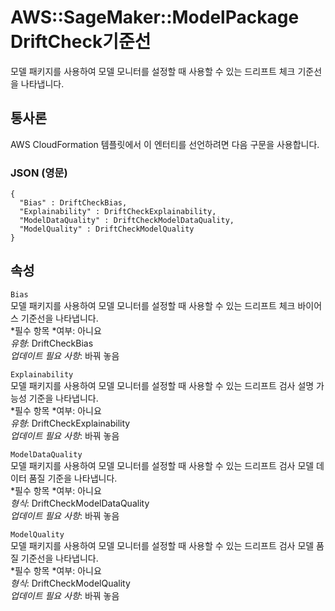 # AWS::SageMaker::ModelPackage DriftCheck기준선

모델 패키지를 사용하여 모델 모니터를 설정할 때 사용할 수 있는 드리프트 체크 기준선을 나타냅니다.

## 통사론

AWS CloudFormation 템플릿에서 이 엔터티를 선언하려면 다음 구문을 사용합니다.

### JSON (영문)

```
{
  "Bias" : DriftCheckBias,
  "Explainability" : DriftCheckExplainability,
  "ModelDataQuality" : DriftCheckModelDataQuality,
  "ModelQuality" : DriftCheckModelQuality
}
```

## 속성

`Bias`  
모델 패키지를 사용하여 모델 모니터를 설정할 때 사용할 수 있는 드리프트 체크 바이어스 기준선을 나타냅니다.  
*필수 항목 *여부: 아니요  
_유형_: DriftCheckBias  
_업데이트 필요 사항_: 바꿔 놓음

`Explainability`  
모델 패키지를 사용하여 모델 모니터를 설정할 때 사용할 수 있는 드리프트 검사 설명 가능성 기준을 나타냅니다.  
*필수 항목 *여부: 아니요  
_유형_: DriftCheckExplainability  
_업데이트 필요 사항_: 바꿔 놓음

`ModelDataQuality`  
모델 패키지를 사용하여 모델 모니터를 설정할 때 사용할 수 있는 드리프트 검사 모델 데이터 품질 기준을 나타냅니다.  
*필수 항목 *여부: 아니요  
_형식_: DriftCheckModelDataQuality  
_업데이트 필요 사항_: 바꿔 놓음

`ModelQuality`  
모델 패키지를 사용하여 모델 모니터를 설정할 때 사용할 수 있는 드리프트 검사 모델 품질 기준선을 나타냅니다.  
*필수 항목 *여부: 아니요  
_형식_: DriftCheckModelQuality  
_업데이트 필요 사항_: 바꿔 놓음
